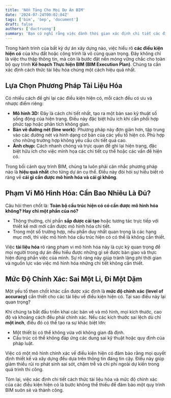 ```yaml
---
title: 'Nền Tảng Cho Mọi Dự Án BIM'
date: '2024-07-24T00:02:04Z'
tags: ['bim', 'bep', 'document']
draft: false
authors: ['ductruong']
summary: 'Bạn có nghĩ rằng việc dành thời gian xác định chi tiết các điều kiện hiện có là sự đầu tư xứng đáng cho mọi dự án xây dựng?'
---
```


Trong hành trình của bất kỳ dự án xây dựng nào, việc hiểu rõ **các điều kiện hiện có** của khu đất hoặc công trình là vô cùng quan trọng. Đây không chỉ là việc thu thập thông tin, mà còn là bước đặt nền móng vững chắc cho toàn bộ quy trình **Kế hoạch Thực hiện BIM (BIM Execution Plan)**. Chúng ta cần xác định cách thức tài liệu hóa chúng một cách hiệu quả nhất.

<TOCInline toc={props.toc} exclude="" />

## Lựa Chọn Phương Pháp Tài Liệu Hóa

Có nhiều cách để ghi lại các điều kiện hiện có, mỗi cách đều có ưu và nhược điểm riêng:

- **Mô hình 3D:** Đây là cách chi tiết nhất, tạo ra một bản sao kỹ thuật số sống động của hiện trạng. Điều này đặc biệt hữu ích khi cần phối hợp phức tạp hoặc phân tích không gian.
- **Bản vẽ đường nét (line work):** Phương pháp này đơn giản hơn, tập trung vào các đường nét và hình dạng cơ bản của các yếu tố hiện có. Phù hợp cho những trường hợp không yêu cầu chi tiết quá cao.
- **Ảnh chụp:** Cách nhanh chóng và trực quan để ghi lại hiện trạng, đặc biệt hữu ích cho việc minh họa các chi tiết cụ thể hoặc các vấn đề hiện có.

Trong bối cảnh quy trình BIM, chúng ta luôn phải cân nhắc phương pháp nào là **hiệu quả nhất** cho từng dự án cụ thể. Điều này đòi hỏi sự hiểu biết rõ ràng về **cái gì cần được mô hình hóa và cái gì không**.

## Phạm Vi Mô Hình Hóa: Cần Bao Nhiêu Là Đủ?

Câu hỏi then chốt là: **Toàn bộ cấu trúc hiện có có cần được mô hình hóa không? Hay chỉ một phần của nó?**

- Thông thường, chỉ phần **sắp được cải tạo** hoặc tương tác trực tiếp với thiết kế mới mới cần được mô hình hóa chi tiết.
- Trong một số trường hợp, nếu phần duy nhất quan trọng là các hạng mục mới, thì việc mô hình hóa cấu trúc hiện có có thể là không cần thiết.

Việc **tài liệu hóa** rõ ràng phạm vi mô hình hóa này là cực kỳ quan trọng để mọi người trong dự án đều hiểu được những gì sẽ được bàn giao và thực hiện đúng phần việc của mình. Sự rõ ràng này giúp tránh lãng phí thời gian và nguồn lực vào việc mô hình hóa những chi tiết không cần thiết.

## Mức Độ Chính Xác: Sai Một Li, Đi Một Dặm

Một yếu tố then chốt khác cần được xác định là **mức độ chính xác (level of accuracy)** cần thiết cho các tài liệu về điều kiện hiện có. Tại sao điều này lại quan trọng?

Khi chúng ta bắt đầu triển khai các bản vẽ và mô hình, mọi kích thước, cao độ và khoảng cách đều phải chính xác. Nếu các kích thước sai lệch dù chỉ **một inch**, điều đó có thể tạo ra sự khác biệt lớn:

- Một thiết bị có thể không vừa với không gian đã định.
- Cấu trúc có thể không đáp ứng các dung sai kỹ thuật hoặc quy định của pháp luật.

Việc có một mô hình chính xác về điều kiện hiện có đảm bảo rằng mọi quyết định thiết kế và xây dựng đều dựa trên thông tin đáng tin cậy. Điều này giúp giảm thiểu rủi ro phát sinh sai sót, chậm trễ và chi phí ngoài dự kiến trong quá trình thi công.

Tóm lại, việc xác định chi tiết cách thức tài liệu hóa và mức độ chính xác của các điều kiện hiện có là bước không thể thiếu để đảm bảo một quy trình BIM suôn sẻ và thành công.
